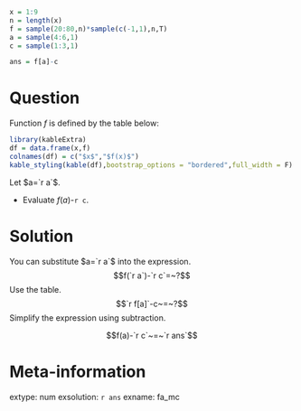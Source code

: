 ```r
x = 1:9
n = length(x)
f = sample(20:80,n)*sample(c(-1,1),n,T)
a = sample(4:6,1)
c = sample(1:3,1)

ans = f[a]-c

```

Question
========

Function $f$ is defined by the table below:

```r
library(kableExtra)
df = data.frame(x,f)
colnames(df) = c("$x$","$f(x)$")
kable_styling(kable(df),bootstrap_options = "bordered",full_width = F)
```

Let $a=`r a`$. 

* Evaluate $f(a)$-`r c`.


Solution
========

You can substitute $a=`r a`$ into the expression.
$$f(`r a`)-`r c`=~?$$
Use the table.
$$`r f[a]`-c~=~?$$
Simplify the expression using subtraction.

$$f(a)-`r c`~=~`r ans`$$

Meta-information
============
extype: num
exsolution: `r ans`
exname: fa_mc